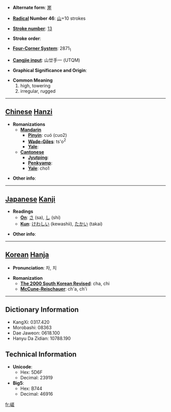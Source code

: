 * '''Alternate form''': [[嵳]]

* '''[[Wiktionary:Chinese radical index| Radical]] Number 46''': [[Wiktionary:Chinese radical index 山|山]]+10 strokes

* '''[[Wiktionary:Chinese total strokes index|Stroke number]]''': [[Wiktionary:Chinese total strokes index 13|13]]

* '''Stroke order''': 

* '''[[Wiktionary:Chinese four corner index|Four-Corner System]]''': 2871<sub>1</sub>

* '''[[Wiktionary:Chinese Cangjie index|Cangjie input]]''': 山廿手一 (UTQM)

* '''Graphical Significance and Origin''': 

* '''Common Meaning'''
*#high, towering
*# irregular, rugged


----

== [[Chinese]] [[Hanzi]] ==

* '''Romanizations'''
** '''[[Mandarin]]'''
*** '''[[Pinyin]]''': cuó (cuo2)
*** '''[[Wade-Giles]]''': ts'o<sup>2</sup>
*** '''[[Yale]]''': 
** '''[[Cantonese]]'''
*** '''[[Jyutping]]''':
*** '''[[Penkyamp]]''': 
*** '''[[Yale]]''': cho1

* '''Other info''': 

----

== [[Japanese]] [[Kanji]] ==

* '''Readings'''
** '''[[On]]''': [[さ]] (sa), [[し]] (shi)
** '''[[Kun]]''': [[けわしい]] (kewashii), [[たかい]] (takai)

* '''Other info''':  

----

== [[Korean]] [[Hanja]] ==

* '''Pronunciation''': 차, 치

* '''Romanization'''
** '''[[The 2000 South Korean Revised Romanization|The 2000 South Korean Revised]]''': cha, chi
** '''[[McCune-Reischauer]]''': ch'a, ch'i

----

== Dictionary Information ==

* KangXi: 0317.420
* Morobashi: 08363
* Dae Jaweon: 0618.100
* Hanyu Da Zidian: 10788.190

== Technical Information ==

* '''Unicode''':
** Hex: 5D6F
** Decimal: 23919
* '''Big5''':
** Hex: B744
** Decimal: 46916

[[fr:嵯]]